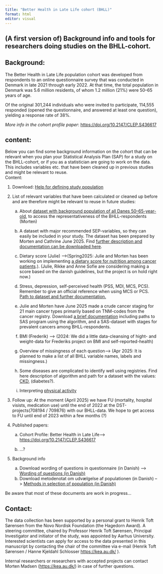 ```yaml
---
title: "Better Health in Late Life cohort (BHLL)"
format: html
editor: visual
---
```


## (A first version of) Background info and tools for researchers doing studies on the BHLL-cohort.

## Background:

The Better Health in Late Life population cohort was developed from respondents to an online questionnaire survey that was conducted in Denmark in late 2021 through early 2022. At that time, the total population in Denmark was 5.6 million residents, of whom 1.2 million (21%) were 50–65 years of age.

Of the original 301,244 individuals who were invited to participate, 114,555 responded (opened the questionnaire, and answered at least one question), yielding a response rate of 38%.

*More info in the cohort profile paper*: <https://doi.org/10.2147/CLEP.S436617>

## content:

Below you can find some background information on the cohort that can be relevant when you plan your Statistical Analysis Plan (SAP) for a study on the BHLL-cohort, or if you as a statistician are going to work on the data. This includes variables etc. that have been cleaned up in previous studies and might be relevant to reuse.\
Content:

1.  Download: [Help for defining study population](Defining%20studypopulation%20BHLL%20questionaire%20version1.docx "Defining studypopulation BHLL questionaire version1")

2.  List of relevant variables that have been calculated or cleaned up before and are therefore might be relevant to reuse in future studies:

    a.  About [dataset with background population of all Danes 50–65-year-old](background_population.html), to access the representativeness of the BHLL-respondents (Morten)

    b.  A dataset with major recommended SEP-variables, so they can easily be included in your study. The dataset has been prepared by Morten and Cathrine June 2025. Find [further description and documentation can be downloaded here](SEP%20on%20BHLL-population_ver5_18jun2025.docx).

    c.  Dietary score (Julie) –\>(Spring2025: Julie and Morten has been working on implementing [a dietary score for nutrition among cancer patients](Dietary_Score.html).). (Julie, Rikke and Anne Sofie are considering making a score based on the danish guidelines, but the project is on hold right now.)

    d.  Stress, depression, self-perceived health (PSS, MDI, MCS, PCS). Remember to give an official reference when using MCS or PCS. [Path to dataset and further documentation.](Scores.html)

    e.  Julie and Morten have June 2025 made a crude cancer staging for 21 main cancer types primarily based on TNM-codes from the cancer registry. Download [a brief documentation](Cancer_TNM_algorithm ver2 20jun25.docx) including paths to SAS program using the algorithm, and a SAS-dataset with stages for prevalent cancers among BHLL-respondents.

    f.  BMI (Frederik) –\> (2024: We did a little data-cleansing of hight- and weight-data for Frederiks project on BMI and self-reported-health)

    g.  Overview of missingness of each question–\> (Apr 2025: It is planned to make a list of all BHLL variable names, labels and missingness.)

    h.  Some diseases are complicated to identify well using registries. Find here description of algorithm and path for a dataset with the values: [CKD](CKD.html), (diabetes?).

    i.  Interpreting [physical activity](Physical_activity.html)

3.  Follow up: At the moment (April 2025) we have FU (mortality, hospital visists, medication use) until the end of 2022 at the DST-projects(708194 / 709876) with our BHLL-data. We hope to get access to FU until end of 2023 within a few months (?)

4.  Published papers:

    a.  Cohort Profile: Better Health in Late Life–\> <https://doi.org/10.2147/CLEP.S436617>

    b.  …?

5.  Background info

    a.  Download wording of questions in questionnaire (in Danish) –\> `<a href="`{=html}2021-09-27 Bedre sundhed \_ questions.docx`">`{=html}Wording of questions (in Danish)</a>
    b.  Download metodenotat om udvælgelse af populationen (in Danish) –\> `<a href="`{=html}2022-02-08 Metodenotat_Bedre sundhed 50.pdf`">`{=html}Methods in selection of population (in Danish)</a>

Be aware that most of these documents are work in progress…

## Contact:

The data collection has been supported by a personal grant to Henrik Toft Sørensen from the Novo Nordisk Foundation (the Hagedorn Award). A steering committee, chaired by Professor Henrik Toft Sørensen, Principal Investigator and initiator of the study, was appointed by Aarhus University. Interested scientists can apply for access to the data presented in this manuscript by contacting the chair of the committee via e-mail (Henrik Toft Sørensen / Hanne Kjeldahl Schlosser <https://kea.au.dk/> ).

Internal researchers or researchers with accepted projects can contact Morten Madsen (<https://kea.au.dk/>) in case of further questions.
